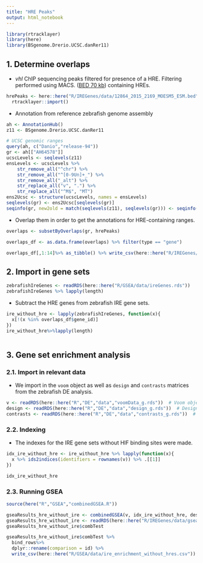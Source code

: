 ```yaml
---
title: "HRE Peaks"
output: html_notebook
---
```


```r
library(rtracklayer)
library(here)
library(BSgenome.Drerio.UCSC.danRer11)
```

## 1. Determine overlaps

- *vhl* ChIP sequencing peaks filtered for presence of a HRE. Filtering performed using MACS. ([BED 70 kb](https://bmcgenomics.biomedcentral.com/articles/10.1186/s12864-015-2169-x#Sec31)) containing HREs. 

```r
hrePeaks <- here::here("R/IREGenes/data/12864_2015_2169_MOESM5_ESM.bed") %>% 
  rtracklayer::import()
```

- Annotation from reference zebrafish genome assembly 

```r
ah <- AnnotationHub()
z11 <- BSgenome.Drerio.UCSC.danRer11

# UCSC genomic ranges
query(ah, c("Danio","release-94"))
gr <- ah[["AH64578"]]
ucscLevels <- seqlevels(z11)
ensLevels <- ucscLevels %>%
	str_remove_all("^chr") %>%
	str_remove_all("^[0-9Un]+_") %>%
	str_remove_all("_alt") %>%
	str_replace_all("v", ".") %>%
	str_replace_all("^M$", "MT")
ens2Ucsc <- structure(ucscLevels, names = ensLevels)
seqlevels(gr) <- ens2Ucsc[seqlevels(gr)]
seqinfo(gr, new2old = match(seqlevels(z11), seqlevels(gr))) <- seqinfo(z11)
```

- Overlap them in order to get the annotations for HRE-containing ranges. 

```r
overlaps <- subsetByOverlaps(gr, hrePeaks)

overlaps_df <- as.data.frame(overlaps) %>% filter(type == "gene")

overlaps_df[,1:14]%>% as_tibble() %>% write_csv(here::here("R/IREGenes/results/hreGenes.csv"))
```


## 2. Import in gene sets

```r
zebrafishIreGenes <- readRDS(here::here("R/GSEA/data/ireGenes.rds"))
zebrafishIreGenes %>% lapply(length)
```

- Subtract the HRE genes from zebrafish IRE gene sets.

```r
ire_without_hre <- lapply(zebrafishIreGenes, function(x){
  x[!(x %in% overlaps_df$gene_id)]
})
ire_without_hre%>%lapply(length)



```


## 3. Gene set enrichment analysis

### 2.1. Import in relevant data

- We import in the `voom` object as well as `design` and `contrasts` matrices from the zebrafish DE analysis. 

```r
v <- readRDS(here::here("R","DE","data","voomData_g.rds"))  # Voom object
design <- readRDS(here::here("R","DE","data","design_g.rds"))  # Design matrix
contrasts <- readRDS(here::here("R","DE","data","contrasts_g.rds"))  # Contrasts matrix
```

### 2.2. Indexing

- The indexes for the IRE gene sets without HIF binding sites were made.

```r
idx_ire_without_hre <- ire_without_hre %>% lapply(function(x){
  x %>% ids2indices(identifiers = rownames(v)) %>% .[[1]]
})

idx_ire_without_hre
```

### 2.3. Running GSEA

```r
source(here("R","GSEA","combinedGSEA.R"))
```

```r
gseaResults_hre_without_ire <- combinedGSEA(v, idx_ire_without_hre, design, contrasts)
gseaResults_hre_without_ire <- readRDS(here::here("R/IREGenes/data/gseaResults_hre_without_ire.rds"))
gseaResults_hre_without_ire$combTest

gseaResults_hre_without_ire$combTest %>% 
  bind_rows%>%
  dplyr::rename(comparison = id) %>%
  write_csv(here::here("R/GSEA/data/ire_enrichment_without_hres.csv"))
```
